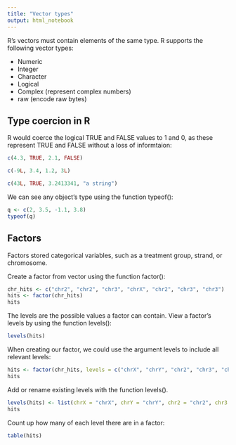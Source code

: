 ```yaml
---
title: "Vector types"
output: html_notebook
---
```


R's vectors must contain elements of the same type.
R supports the following vector types:

- Numeric
- Integer
- Character
- Logical
- Complex (represent complex numbers)
- raw (encode raw bytes)

## Type coercion in R
R would coerce the logical TRUE and FALSE values to 1 and 0, as these represent TRUE and FALSE without a loss of informtaion:
```r
c(4.3, TRUE, 2.1, FALSE)
```

```r
c(-9L, 3.4, 1.2, 3L)
```

```r
c(43L, TRUE, 3.2413341, "a string")
```

We can see any object's type using the function typeof():
```r
q <- c(2, 3.5, -1.1, 3.8)
typeof(q)
```

## Factors 
Factors stored categorical variables, such as a treatment group, strand, or chromosome.

Create a factor from vector using the function factor():
```r
chr_hits <- c("chr2", "chr2", "chr3", "chrX", "chr2", "chr3", "chr3")
hits <- factor(chr_hits)
hits
```

The levels are the possible values a factor can contain. 
View a factor's levels by using the function levels():
```r
levels(hits)
```

When creating our factor, we could use the argument levels to include all relevant levels:
```r
hits <- factor(chr_hits, levels = c("chrX", "chrY", "chr2", "chr3", "chr4"))
hits
```

Add or rename existing levels with the function levels().
```r
levels(hits) <- list(chrX = "chrX", chrY = "chrY", chr2 = "chr2", chr3 = "chr3", chr4 = "chr4")
hits
```

Count up how many of each level there are in a factor:
```r
table(hits)
```

